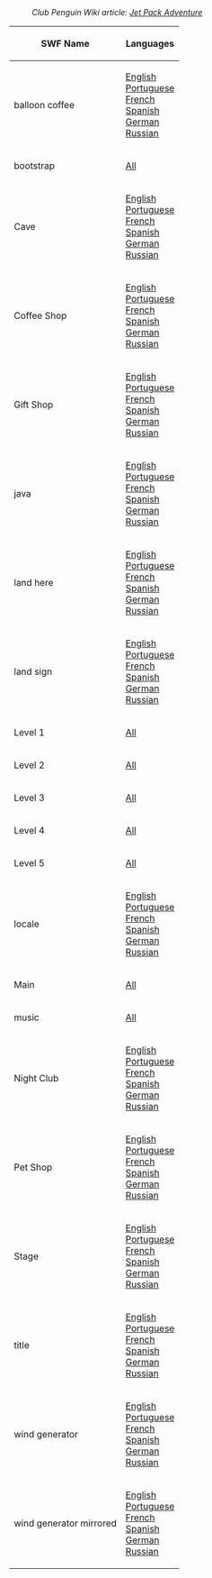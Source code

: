 :''Club Penguin Wiki article: [[clubpenguinwiki:Jet Pack Adventure|Jet Pack Adventure]]''

<center>
{|class="wikitable" border="1"
!SWF Name
!Languages
|-
|balloon coffee||[[Media:GamesJetPackAdventureLangENBalloonCoffee.swf|English]]<br>[[Media:GamesJetPackAdventureLangPTBalloonCoffee.swf|Portuguese]]<br>[[Media:GamesJetPackAdventureLangENBalloonCoffee.swf|French]]<br>[[Media:GamesJetPackAdventureLangENBalloonCoffee.swf|Spanish]]<br>[[Media:GamesJetPackAdventureLangDEBalloonCoffee.swf|German]]<br>[[Media:GamesJetPackAdventureLangRUBalloonCoffee.swf|Russian]]
|-
|bootstrap||[[Media:GamesJetPackAdventureBootstrap.swf|All]]
|-
|Cave||[[Media:GamesJetPackAdventureLangENCave.swf|English]]<br>[[Media:GamesJetPackAdventureLangPTCave.swf|Portuguese]]<br>[[Media:GamesJetPackAdventureLangFRCave.swf|French]]<br>[[Media:GamesJetPackAdventureLangESCave.swf|Spanish]]<br>[[Media:GamesJetPackAdventureLangDECave.swf|German]]<br>[[Media:GamesJetPackAdventureLangRUCave.swf|Russian]]
|-
|Coffee Shop||[[Media:GamesJetPackAdventureLangFRCoffee.swf|English]]<br>[[Media:GamesJetPackAdventureLangPTCoffee.swf|Portuguese]]<br>[[Media:GamesJetPackAdventureLangFRCoffee.swf|French]]<br>[[Media:GamesJetPackAdventureLangESCoffee.swf|Spanish]]<br>[[Media:GamesJetPackAdventureLangDECoffee.swf|German]]<br>[[Media:GamesJetPackAdventureLangRUCoffee.swf|Russian]]
|-
|Gift Shop||[[Media:GamesJetPackAdventureLangENGiftShop.swf|English]]<br>[[Media:GamesJetPackAdventureLangPTGiftShop.swf|Portuguese]]<br>[[Media:GamesJetPackAdventureLangFRGiftShop.swf|French]]<br>[[Media:GamesJetPackAdventureLangESGiftShop.swf|Spanish]]<br>[[Media:GamesJetPackAdventureLangDEGiftShop.swf|German]]<br>[[Media:GamesJetPackAdventureLangRUGiftShop.swf|Russian]]
|-
|java||[[Media:GamesJetPackAdventureLangENJava.swf|English]]<br>[[Media:GamesJetPackAdventureLangPTJava.swf|Portuguese]]<br>[[Media:GamesJetPackAdventureLangFRJava.swf|French]]<br>[[Media:GamesJetPackAdventureLangESJava.swf|Spanish]]<br>[[Media:GamesJetPackAdventureLangDEJava.swf|German]]<br>[[Media:GamesJetPackAdventureLangRUJava.swf|Russian]]
|-
|land here||[[Media:GamesJetPackAdventureLangENLandHere.swf|English]]<br>[[Media:GamesJetPackAdventureLangPTLandHere.swf|Portuguese]]<br>[[Media:GamesJetPackAdventureLangFRLandHere.swf|French]]<br>[[Media:GamesJetPackAdventureLangESLandHere.swf|Spanish]]<br>[[Media:GamesJetPackAdventureLangDELandHere.swf|German]]<br>[[Media:GamesJetPackAdventureLangRULandHere.swf|Russian]]
|-
|land sign||[[Media:GamesJetPackAdventureLangENLandSign.swf|English]]<br>[[Media:GamesJetPackAdventureLangPTLandSign.swf|Portuguese]]<br>[[Media:GamesJetPackAdventureLangFRLandSign.swf|French]]<br>[[Media:GamesJetPackAdventureLangESLandSign.swf|Spanish]]<br>[[Media:GamesJetPackAdventureLangDELandSign.swf|German]]<br>[[Media:GamesJetPackAdventureLangRULandSign.swf|Russian]]
|-
|Level 1||[[Media:GamesJetPackAdventureLevel1.swf|All]]
|-
|Level 2||[[Media:GamesJetPackAdventureLevel2.swf|All]]
|-
|Level 3||[[Media:GamesJetPackAdventureLevel3.swf|All]]
|-
|Level 4||[[Media:GamesJetPackAdventureLevel4.swf|All]]
|-
|Level 5||[[Media:GamesJetPackAdventureLevel5.swf|All]]
|-
|locale||[[Media:GamesJetPackAdventureLangENLocale.swf|English]]<br>[[Media:GamesJetPackAdventureLangPTLocale.swf|Portuguese]]<br>[[Media:GamesJetPackAdventureLangFRLocale.swf|French]]<br>[[Media:GamesJetPackAdventureLangESLocale.swf|Spanish]]<br>[[Media:GamesJetPackAdventureLangDELocale.swf|German]]<br>[[Media:GamesJetPackAdventureLangRULocale.swf|Russian]]
|-
|Main||[[Media:GamesJetPackAdventureMain.swf|All]]
|-
|music||[[Media:Music110.swf|All]]
|-
|Night Club||[[Media:GamesJetPackAdventureLangENNightClub.swf|English]]<br>[[Media:GamesJetPackAdventureLangPTNightClub.swf|Portuguese]]<br>[[Media:GamesJetPackAdventureLangFRNightClub.swf|French]]<br>[[Media:GamesJetPackAdventureLangESNightClub.swf|Spanish]]<br>[[Media:GamesJetPackAdventureLangDENightClub.swf|German]]<br>[[Media:GamesJetPackAdventureLangRUNightClub.swf|Russian]]
|-
|Pet Shop||[[Media:GamesJetPackAdventureLangENPetShop.swf|English]]<br>[[Media:GamesJetPackAdventureLangPTPetShop.swf|Portuguese]]<br>[[Media:GamesJetPackAdventureLangFRPetShop.swf|French]]<br>[[Media:GamesJetPackAdventureLangESPetShop.swf|Spanish]]<br>[[Media:GamesJetPackAdventureLangDEPetShop.swf|German]]<br>[[Media:GamesJetPackAdventureLangRUPetShop.swf|Russian]]
|-
|Stage||[[Media:GamesJetPackAdventureLangENStage.swf|English]]<br>[[Media:GamesJetPackAdventureLangPTStage.swf|Portuguese]]<br>[[Media:GamesJetPackAdventureLangFRStage.swf|French]]<br>[[Media:GamesJetPackAdventureLangESStage.swf|Spanish]]<br>[[Media:GamesJetPackAdventureLangDEStage.swf|German]]<br>[[Media:GamesJetPackAdventureLangRUStage.swf|Russian]]
|-
|title||[[Media:GamesJetPackAdventureLangENTitle.swf|English]]<br>[[Media:GamesJetPackAdventureLangPTTitle.swf|Portuguese]]<br>[[Media:GamesJetPackAdventureLangFRTitle.swf|French]]<br>[[Media:GamesJetPackAdventureLangESTitle.swf|Spanish]]<br>[[Media:GamesJetPackAdventureLangDETitle.swf|German]]<br>[[Media:GamesJetPackAdventureLangRUTitle.swf|Russian]]
|-
|wind generator||[[Media:GamesJetPackAdventureLangENWindGenerator.swf|English]]<br>[[Media:GamesJetPackAdventureLangPTWindGenerator.swf|Portuguese]]<br>[[Media:GamesJetPackAdventureLangFRWindGenerator.swf|French]]<br>[[Media:GamesJetPackAdventureLangESWindGenerator.swf|Spanish]]<br>[[Media:GamesJetPackAdventureLangDEWindGenerator.swf|German]]<br>[[Media:GamesJetPackAdventureLangRUWindGenerator.swf|Russian]]
|-
|wind generator mirrored||[[Media:GamesJetPackAdventureLangENWindGeneratorMirrored.swf|English]]<br>[[Media:GamesJetPackAdventureLangPTWindGeneratorMirrored.swf|Portuguese]]<br>[[Media:GamesJetPackAdventureLangFRWindGeneratorMirrored.swf|French]]<br>[[Media:GamesJetPackAdventureLangESWindGeneratorMirrored.swf|Spanish]]<br>[[Media:GamesJetPackAdventureLangDEWindGeneratorMirrored.swf|German]]<br>[[Media:GamesJetPackAdventureLangRUWindGeneratorMirrored.swf|Russian]]
|}
</center>